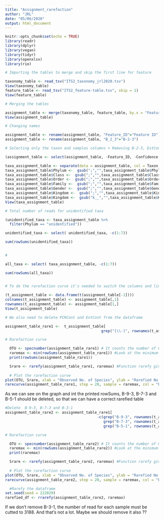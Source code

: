```yaml
---
title: "Assignment_rarefaction"
author: "JRL"
date: "05/06/2020"
output: html_document
---
```


```r
knitr::opts_chunk$set(echo = TRUE)
library(readr)
library(dplyr)
library(vegan)
library(tidyr)
library(openxlsx)
library(rio)
```


```r
# Importing the tables to merge and skip the first line for feature

taxonomy_table <- read_tsv("ITS2_taxonomy_jrl2020.tsv")
View(taxonomy_table)
feature_table <- read_tsv("ITS2_feature-table.tsv", skip = 1)
View(feature_table)
```



```r

# Merging the tables

assignment_table <- merge(taxonomy_table, feature_table, by.x = "Feature ID", "#OTU ID")
View(assignment_table)

# Changing names

assignment_table <- rename(assignment_table, "Feature_ID"="Feature ID")
assignment_table <- rename(assignment_table, "B_2_3"="B-2-3")

# Selecting only the taxon and samples columns + Removing B-2-3, EstCont and MockCom

(assignment_table <- select(assignment_table, -Feature_ID, -Confidence, -B_2_3, -ExtCont, -MockCom))

taxa_assignment_table <- separate(data = assignment_table, col = Taxon, sep = "([pcofgs]__)", into = c("Kingdom","Phylum","Class","Order","Family","Gender","Species"))
taxa_assignment_table$Phylum <-  gsub(";","",taxa_assignment_table$Phylum)
taxa_assignment_table$Class <-  gsub(";","",taxa_assignment_table$Class)
taxa_assignment_table$Order <-  gsub(";","",taxa_assignment_table$Order)
taxa_assignment_table$Family <-  gsub(";","",taxa_assignment_table$Family)
taxa_assignment_table$Gender <-  gsub(";","",taxa_assignment_table$Gender)
taxa_assignment_table$Kingdom <-  gsub(";","",taxa_assignment_table$Kingdom)
taxa_assignment_table$Kingdom <-  gsub("k__","",taxa_assignment_table$Kingdom)
View(taxa_assignment_table)

```

```r
# Total number of reads for unidentified taxa

(unidentified_taxa <- taxa_assignment_table %>% 
  filter(Phylum == "unidentified"))

unidentified_taxa <- select( unidentified_taxa, -c(1:7))

sum(rowSums(unidentified_taxa))
  

#

all_taxa <- select( taxa_assignment_table, -c(1:7))

sum(rowSums(all_taxa))
  
```


```r
# To do the rarefaction curve it's needed to switch the columns and lines from the table

(t_assignment_table <- data.frame(t(assignment_table[-1])))
colnames(t_assignment_table) <- assignment_table[,1]
rownames(t_assignment_table) <- assignment_table[1,]
View(t_assignment_table)

# We also need to delete PCRCont and ExtCont from the dataframe

assignment_table_rare1 <-  t_assignment_table[
                                            grep("[\\-]", rownames(t_assignment_table)),]

# Rarefaction curve

  OTU <- specnumber(assignment_table_rare1) # It counts the number of OTU
  raremax <- min(rowSums(assignment_table_rare1)) #Look at the minimum number of reads in the   samples
  print(rowSums(assignment_table_rare1))

  Srare <- rarefy(assignment_table_rare1, raremax) #Function rarefy gives the expected species richness in random subsamples of size 'raremax' from the community
  
  # Plot the rarefaction curve
plot(OTU, Srare, xlab = "Observed No. of Species", ylab = "Rarefied No. of Species")
rarecurve(assignment_table_rare1, step = 20, sample = raremax, col = "blue", cex = 0.6, ylab = "OTU number")

```

As we can see on the graph and int the printed rowSums, B-9-3, B-7-3 and B-5-1 should be deleted, so that we can have a correct rarefied table

```r

#Delete  B-9-3, B-7-3 and B-3-1
assignment_table_rare2 <- assignment_table_rare1[
                                          -c(grep("B-9-3", rownames(t_assignment_table), fixed = TRUE), 
                                             grep("B-7-3", rownames(t_assignment_table), fixed = TRUE), 
                                             grep("B-5-1", rownames(t_assignment_table), fixed = TRUE)),]

# Rarefaction curve

  OTU <- specnumber(assignment_table_rare2) # It counts the number of OTU
  raremax <- min(rowSums(assignment_table_rare2)) #Look at the minimum number of reads in the   samples
  print(raremax)

  Srare <- rarefy(assignment_table_rare2, raremax) #Function rarefy gives the expected species richness in random subsamples of size 'raremax' from the community
  
  # Plot the rarefaction curve
plot(OTU, Srare, xlab = "Observed No. of Species", ylab = "Rarefied No. of Species")
rarecurve(assignment_table_rare2, step = 20, sample = raremax, col = "blue", cex = 0.6, ylab = "OTU number")

  #Rarefy the dataframe
set.seed(seed = 222029)
rarefied_df <- rrarefy(assignment_table_rare2, raremax)


```
If we don't remove B-3-1, the number of read for each sample must be cutted to 3188. And that's not a lot. Maybe we should remove it also ??
